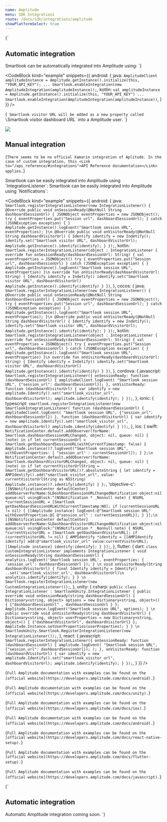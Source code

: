 ```yaml
---
name: Amplitude
menu: SDK Integrations
route: /docs/sdk/integrations/amplitude
showPlatformSelect: true
---
```




<Title>Amplitude integration</Title>

<TextBlock visibleOn="android">{`
## Automatic integration
Smartlook can be automatically integrated into Amplitude using:
`}</TextBlock>

<CodeBlock
  kind="example"
  snippets={{
    android: {
      java: `
AmplitudeClient amplitudeInstance = Amplitude.getInstance().initialize(this, "YOUR_API_KEY");
...
Smartlook.enableIntegration(new AmplitudeIntegration(amplitudeInstance));
      `,
      kotlin: `
val amplitudeInstance = Amplitude.getInstance().initialize(this, "YOUR_API_KEY")
...
Smartlook.enableIntegration(AmplitudeIntegration(amplitudeInstance))
      `,
  }
  }}
/>

<TextBlock visibleOn="android">{`
Smartlook visitor URL will be added as a new property called \`Smartlook visitor dashboard URL\` into a Amplitude user.
`}</TextBlock>

<img visibleOn="android" src={auto_integration_amplitude} />

## Manual integration

<TextBlock kind="important" visibleOn="xamarin">{`
There seems to be no official Xamarin integration of Aplitude. In the case of custom integration, this <Link to="/api_reference/#integrations">API Reference documentation</Link> applies.
`}</TextBlock>

<TextBlock invisibleOn="ios,xamarin">
Smartlook can be easily integrated into Amplitude using `IntegrationListener`:
</TextBlock>

<TextBlock visibleOn="ios">
Smartlook can be easily integrated into Amplitude using `Notifications`:
</TextBlock>

<CodeBlock
  kind="example"
  snippets={{
    android: {
      java: `
Smartlook.registerIntegrationListener(new IntegrationListener() {
    @Override
    public void onSessionReady(@NotNull String dashboardSessionUrl) {
        JSONObject eventProperties = new JSONObject();
        try {
            eventProperties.put("Session url", dashboardSessionUrl);
        } catch (JSONException exception) {
        }
        Amplitude.getInstance().logEvent("Smartlook session URL", eventProperties);
    }\n
    @Override
    public void onVisitorReady(@NotNull String dashboardVisitorUrl) {
        Identify identify = new Indetify();
        identify.set("Smartlook visitor URL", dashboardVisitorUrl);
        Amplitude.getInstance().identify(identify);
    }
});
      `,
      kotlin: `
Smartlook.registerIntegrationListener(object : IntegrationListener {
    override fun onSessionReady(dashboardSessionUrl: String) {
        val eventProperties = JSONObject()
        try {
            eventProperties.put("Session url", dashboardSessionUrl)
        } catch (JSONException exception) {
        }
        Amplitude.getInstance().logEvent("Smartlook session URL", eventProperties)
    }\n
    override fun onVisitorReady(dashboardVisitorUrl: String) {
        Identify identify = Indetify()
        identify.set("Smartlook visitor URL", dashboardVisitorUrl)
        Amplitude.getInstance().identify(identify)
    }
})
      `,
    },
    cocos: {
      java: `
Smartlook.registerIntegrationListener(new IntegrationListener() {
    @Override
    public void onSessionReady(@NotNull String dashboardSessionUrl) {
        JSONObject eventProperties = new JSONObject();
        try {
            eventProperties.put("Session url", dashboardSessionUrl);
        } catch (JSONException exception) {
        }
        Amplitude.getInstance().logEvent("Smartlook session URL", eventProperties);
    }\n
    @Override
    public void onVisitorReady(@NotNull String dashboardVisitorUrl) {
        Identify identify = new Indetify();
        identify.set("Smartlook visitor URL", dashboardVisitorUrl);
        Amplitude.getInstance().identify(identify);
    }
});
      `,
      kotlin: `
Smartlook.registerIntegrationListener(object : IntegrationListener {
    override fun onSessionReady(dashboardSessionUrl: String) {
        val eventProperties = JSONObject()
        try {
            eventProperties.put("Session url", dashboardSessionUrl)
        } catch (JSONException exception) {
        }
        Amplitude.getInstance().logEvent("Smartlook session URL", eventProperties)
    }\n
    override fun onVisitorReady(dashboardVisitorUrl: String) {
        Identify identify = Indetify()
        identify.set("Smartlook visitor URL", dashboardVisitorUrl)
        Amplitude.getInstance().identify(identify)
    }
})
      `,
    },
    cordova: {
      javascript: `
Smartlook.registerIntegrationListener({
  onSessionReady: function (dashboardSessionUrl) {
    amplitudeClient.logEvent(
        "Smartlook session URL",
        {"session_url": dashboardSessionUrl});
  },
  onVisitorReady: function (dashboardVisitorUrl) {
    var identify = new amplitude.Identify().set("smartlook_visitor_url", dashboardVisitorUrl);
    amplitude.identify(identify);
  }
});
      `,
    },
    ionic: {
      typescript: `
smartlook.registerIntegrationListener(new SmartlookIntegrationListener(
  function (dashboardSessionUrl) {
    amplitudeClient.logEvent(
        "Smartlook session URL",
        {"session_url": dashboardSessionUrl})
  },
  function (dashboardVisitorUrl) {
    var identify = new amplitude.Identify().set("smartlook_visitor_url", dashboardVisitorUrl)
    amplitude.identify(identify)
  }
));
      `,
    },
    ios: {
      swift: `
NotificationCenter.default.addObserver(forName: Smartlook.dashboardSessionURLChanged, object: nil, queue: nil) { (note) in
  if let currentSessionUrl = Smartlook.getDashboardSessionURL(withCurrentTimestamp: false) {
    Amplitude.instance()?.logEvent("Smartlook session URL", withEventProperties: [ "session_url" : currentSessionUrl]);
  }
};\n
NotificationCenter.default.addObserver(forName: Smartlook.dashboardVisitorURLChanged, object: nil, queue: nil) { (note) in
  if let currentVisitorUrlString = Smartlook.getDashboardVisitorURL()?.absoluteString {
    let identify = AMPIdentify().add("smartlook_visitor_url", value: currentVisitorUrlString as NSString)
    Amplitude.instance()?.identify(identify)
  }
};
      `,
      'objective-c': `
[[NSNotificationCenter defaultCenter] addObserverForName:SLDashboardSessionURLChangedNotification object:nil queue:nil usingBlock:^(NSNotification * _Nonnull note) {
  NSURL *currentSessionURL = [Smartlook getDashboardSessionURLWithCurrentTimestamp:NO];
  if (currentSessionURL != nil) {
      [[Amplitude instance] logEvent:@"Smartlook session URL" withEventProperties:@{ @"session_url" : currentSessionURL}];
  }
}];\n
[[NSNotificationCenter defaultCenter] addObserverForName:SLDashboardVisitorURLChangedNotification object:nil queue:nil usingBlock:^(NSNotification * _Nonnull note) {
  NSURL *currentVisitorURL = [Smartlook getDashboardVisitorURL];
  if (currentVisitorURL != nil) {
    AMPIdentify *identify = [[AMPIdentify identify] add:@"smartlook_visitor_url" value:currentVisitorURL];
    [[Amplitude instance] identify:identify];
  }
}];
`,
    },
    flutter: {
      dart: `
class CustomIntegrationListener implements IntegrationListener {
  void onSessionReady(String dashboardSessionUrl) {
    analytics.logEvent('Smartlook session URL', eventProperties: {
      'session_url': dashboardSessionUrl
    });
  }
\n
  void onVisitorReady(String dashboardVisitorUrl) {
    final Identify identify = Identify()
      ..set('smartlook_visitor_url', dashboardVisitorUrl)\n
    analytics.identify(identify);
  }
}
\n
Smartlook.registerIntegrationListener(new CustomIntegrationListener());
      `,
  },
  unity: {
    csharp: `
public class IntegrationListener : SmartlookUnity.IntegrationListener
{
    public override void onSessionReady(string dashboardSessionUrl)
    {
      Dictionary<string, object> options = new Dictionary<string, object>() {
        {"dashboardSessionUrl" , dashboardSessionUrl }
      };
      Amplitude.Instance.logEvent("Smartlook session URL", options);
    }
\n
    public override void onVisitorReady(string dashboardVisitorUrl)
    {
      Dictionary<string, object> userProperties = new Dictionary<string, object>() {
        {"dashboardVisitorUrl", dashboardVisitorUrl}
      };
      Amplitude.Instance.setUserProperties(userProperties);
    }
}
\n
SmartlookUnity.Smartlook.RegisterIntegrationListener(new IntegrationListener());
`,
  },
  react: {
      javascript: `
Smartlook.registerIntegrationListener({
  onSessionReady: function (dashboardSessionUrl) {
    amplitude.logEvent(
        "Smartlook session URL",
        {"session_url": dashboardSessionUrl});
);
  },
  onVisitorReady: function (dashboardVisitorUrl) {
    var identify = new amplitude.Identify().set("smartlook_visitor_url", dashboardVisitorUrl);
    amplitude.identify(identify);
  }
});
      `,
  }
  }}
/>

<TextBlock kind="note" visibleOn="android">{`
Full Amplitude documentation with examples can be found on the [official website](https://developers.amplitude.com/docs/android).
`}</TextBlock>

<TextBlock kind="note" visibleOn="unity">{`
Full Amplitude documentation with examples can be found on the [official website](https://developers.amplitude.com/docs/unity).
`}</TextBlock>

<TextBlock kind="note" visibleOn="ios">{`
Full Amplitude documentation with examples can be found on the [official website](https://developers.amplitude.com/docs/ios).
`}</TextBlock>

<TextBlock kind="note" visibleOn="cocos">{`
Full Amplitude documentation with examples can be found on the [official website](https://developers.amplitude.com/docs/android).
`}</TextBlock>

<TextBlock kind="note" visibleOn="react">{`
Full Amplitude documentation with examples can be found on the [official website](https://developers.amplitude.com/docs/react-native-setup).
`}</TextBlock>

<TextBlock kind="note" visibleOn="flutter">{`
Full Amplitude documentation with examples can be found on the [official website](https://developers.amplitude.com/docs/flutter-setup).
`}</TextBlock>

<TextBlock kind="note" visibleOn="cordova,ionic">{`
Full Amplitude documentation with examples can be found on the [official website](https://developers.amplitude.com/docs/javascript).
`}</TextBlock>

<TextBlock invisibleOn="android">{`
## Automatic integration
Automatic Amplitude integration coming soon.
`}</TextBlock>